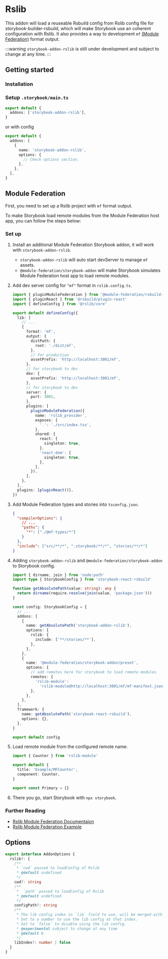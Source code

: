 
# Rslib

This addon will load a reuseable Rsbuild config from Rslib config file for storybook-builder-rsbuild, which will make Storybook use an coherent configuration with Rslib. It also provides a way to development `mf` [(Module Federation)](https://lib.rsbuild.dev/guide/basic/output-format#mf) format output.

:::warning
`storybook-addon-rslib` is still under development and subject to change at any time.
:::

## Getting started

### Installation

<PackageManagerTabs command="install storybook-addon-rslib -D" />

### Setup `.storybook/main.ts`

```ts
export default {
  addons: ['storybook-addon-rslib'],
}
```

or with config

```ts
export default {
  addons: [
    {
      name: 'storybook-addon-rslib',
      options: {
        // Check options section.
      },
    },
  ],
}
```

## Module Federation

First, you need to set up a Rslib project with `mf` format output.

To make Storybook load remote modules from the Module Federation host app, you can follow the steps below:

### Set up

1. Install an additional Module Federation Storybook addon, it will work with `storybook-addon-rslib`.

   <PackageManagerTabs command="install @module-federation/storybook-addon -D" />

   - `storybook-addon-rslib` will auto start devServer to manage `mf` assets.
   - `@module-federation/storybook-addon` will make Storybook simulates Module Federation host app to load remote modules.

2. Add dev server config for `"mf"` format in `rslib.config.ts`.

   ```ts title="rslib.config.ts" {17-24}
   import { pluginModuleFederation } from '@module-federation/rsbuild-plugin'
   import { pluginReact } from '@rsbuild/plugin-react'
   import { defineConfig } from '@rslib/core'

   export default defineConfig({
     lib: [
       // ...
       {
         format: 'mf',
         output: {
           distPath: {
             root: './dist/mf',
           },
           // for production
           assetPrefix: 'http://localhost:3001/mf',
         },
         // for storybook to dev
         dev: {
           assetPrefix: 'http://localhost:3001/mf',
         },
         // for storybook to dev
         server: {
           port: 3001,
         },
         plugins: [
           pluginModuleFederation({
             name: 'rslib_provider',
             exposes: {
               '.': './src/index.tsx',
             },
             shared: {
               react: {
                 singleton: true,
               },
               'react-dom': {
                 singleton: true,
               },
             },
           }),
         ],
       },
     ],
     plugins: [pluginReact()],
   })
   ```

3. Add Module Federation types and stories into `tsconfig.json`.

   ```json title="tsconfig.json"
   {
     "compilerOptions": {
       // ...
       "paths": {
         "*": ["./@mf-types/*"]
       }
     },
     "include": ["src/**/*", ".storybook/**/*", "stories/**/*"]
   }
   ```

4. Adding `storybook-addon-rslib` and `@module-federation/storybook-addon` to Storybook config.

   ```ts title=".storybook/main.ts" {11-28}
   import { dirname, join } from 'node:path'
   import type { StorybookConfig } from 'storybook-react-rsbuild'

   function getAbsolutePath(value: string): any {
     return dirname(require.resolve(join(value, 'package.json')))
   }

   const config: StorybookConfig = {
     // ...
     addons: [
       {
         name: getAbsolutePath('storybook-addon-rslib'),
         options: {
           rslib: {
             include: ['**/stories/**'],
           },
         },
       },
       {
         name: '@module-federation/storybook-addon/preset',
         options: {
           // add remotes here for storybook to load remote modules
           remotes: {
             'rslib-module':
               'rslib-module@http://localhost:3001/mf/mf-manifest.json',
           },
         },
       },
     ],
     framework: {
       name: getAbsolutePath('storybook-react-rsbuild'),
       options: {},
     },
   }

   export default config
   ```

5. Load remote module from the configured remote name.

   ```ts title="stories/index.stories.tsx" {1}
   import { Counter } from 'rslib-module'

   export default {
     title: 'Example/MFCounter',
     component: Counter,
   }

   export const Primary = {}
   ```

6. There you go, start Storybook with `npx storybook`.

### Further Reading

- [Rslib Module Federation Documentaion](https://lib.rsbuild.dev/guide/advanced/module-federation)
- [Rslib Module Federation Example](https://github.com/rspack-contrib/storybook-rsbuild/tree/main/sandboxes/rslib-react-mf)

## Options

```ts
export interface AddonOptions {
  rslib?: {
    /**
     * `cwd` passed to loadConfig of Rslib
     * @default undefined
     */
    cwd?: string
    /**
     *  `path` passed to loadConfig of Rslib
     * @default undefined
     */
    configPath?: string
    /**
     * The lib config index in `lib` field to use, will be merged with the other fields in the config.
     * Set to a number to use the lib config at that index.
     * Set to `false` to disable using the lib config.
     * @experimental subject to change at any time
     * @default 0
     */
    libIndex?: number | false
  }
}
```

